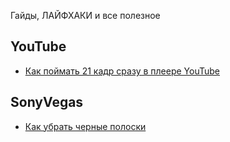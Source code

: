 Гайды, ЛАЙФХАКИ и все полезное

==YouTube==
*[http://ru.ruspoop.wikia.com/wiki/%D0%9A%D0%B0%D0%BA_%D0%BF%D0%BE%D0%B9%D0%BC%D0%B0%D1%82%D1%8C_21_%D0%BA%D0%B0%D0%B4%D1%80_%D1%81%D1%80%D0%B0%D0%B7%D1%83_%D0%B2_%D0%BF%D0%BB%D0%B5%D0%B5%D1%80%D0%B5_YouTube?venotify=created Как поймать 21 кадр сразу в плеере YouTube]
==SonyVegas==
*[[Как убрать черные полоски]]